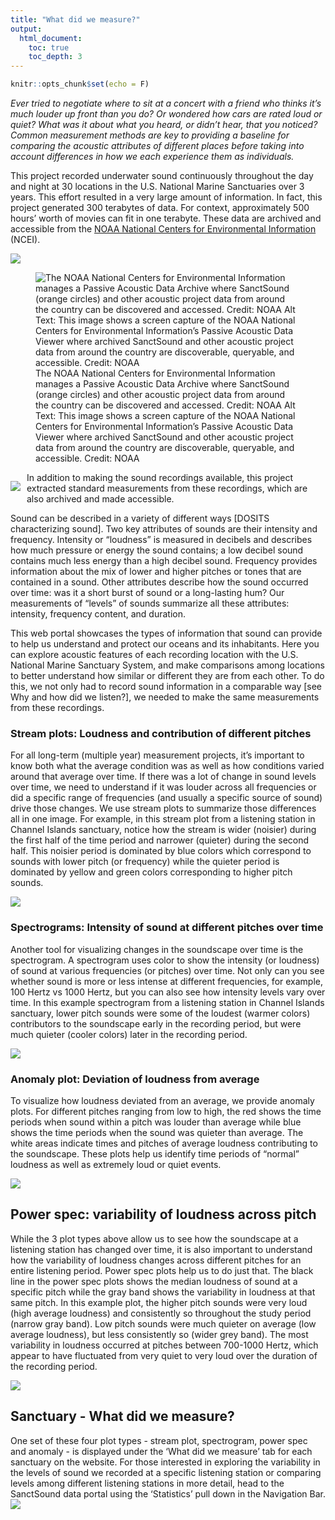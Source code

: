 ```yaml
---
title: "What did we measure?"
output:
  html_document:
    toc: true
    toc_depth: 3
---
```


```r
knitr::opts_chunk$set(echo = F)
```

_Ever tried to negotiate where to sit at a concert with a friend who thinks it’s much louder up front than you do? Or wondered how cars are rated loud or quiet? What was it about what you heard, or didn’t hear, that you noticed? Common measurement methods are key to providing a baseline for comparing the acoustic attributes of different places before taking into account differences in how we each experience them as individuals._


<!--img src="./images/image4.png" alt="amplitude and frequency" style="float:left;width:50%;padding:10px"-->

This project recorded underwater sound continuously throughout the day and night at 30 locations in the U.S. National Marine Sanctuaries over 3 years. This effort resulted in a very large amount of information. In fact, this project generated 300 terabytes of data. For context, approximately 500 hours’ worth of movies can fit in one terabyte. These data are archived and accessible from the [NOAA National Centers for Environmental Information](https://maps.ngdc.noaa.gov/viewers/passive_acoustic/) (NCEI).

![](./images/ncei_map1.png)

![The NOAA National Centers for Environmental Information manages a Passive Acoustic Data Archive where SanctSound (orange circles) and other acoustic project data from around the country can be discovered and accessed. Credit: NOAA
Alt Text: This image shows a screen capture of the NOAA National Centers for Environmental Information’s Passive Acoustic Data Viewer where archived SanctSound and other acoustic project data from around the country are discoverable, queryable, and accessible. Credit: NOAA](./images/ncei_map2.png)

<div style= "float:left; padding-right: 10px">
![](./images/how-measure_intensity-frequency.png)
</div>

In addition to making the sound recordings available, this project extracted standard measurements from these recordings, which are also archived and made accessible. 

Sound can be described in a variety of different ways [DOSITS characterizing sound]. Two key attributes of sounds are their intensity and frequency.  Intensity or “loudness” is measured in decibels and describes how much pressure or energy the sound contains; a low decibel sound contains much less energy than a high decibel sound. Frequency provides information about the mix of lower and higher pitches or tones that are contained in a sound. Other attributes describe how the sound occurred over time: was it a short burst of sound or a long-lasting hum? Our measurements of “levels” of sounds summarize all these attributes: intensity, frequency content, and duration. 


This web portal showcases the types of information that sound can provide to help us understand and protect our oceans and its inhabitants. Here you can explore acoustic features of each recording location with the U.S. National Marine Sanctuary System, and make comparisons among locations to better understand how similar or different they are from each other. To do this, we not only had to record sound information in a comparable way [see Why and how did we listen?], we needed to make the same measurements from these recordings.

### Stream plots: Loudness and contribution of different pitches

For all long-term (multiple year) measurement projects, it’s important to know both what the average condition was as well as how conditions varied around that average over time. If there was a lot of change in sound levels over time, we need to understand if it was louder across all frequencies or did a specific range of frequencies (and usually a specific source of sound) drive those changes. We use stream plots to summarize those differences all in one image. For example, in this stream plot from a listening station in Channel Islands sanctuary, notice how the stream is wider (noisier) during the first half of the time period and narrower (quieter) during the second half. This noisier period is dominated by blue colors which correspond to sounds with lower pitch (or frequency) while the quieter period is dominated by yellow and green colors corresponding to higher pitch sounds.

![](./images/CI05_01_steamplot_mockup_tutorial.png)

### Spectrograms: Intensity of sound at different pitches over time

Another tool for visualizing changes in the soundscape over time is the spectrogram. A spectrogram uses color to show the intensity (or loudness) of sound at various frequencies (or pitches) over time. Not only can you see whether sound is more or less intense at different frequencies, for example, 100 Hertz vs 1000 Hertz, but you can also see how intensity levels vary over time. In this example spectrogram from a listening station in Channel Islands sanctuary, lower pitch sounds were some of the loudest (warmer colors) contributors to the soundscape early in the recording period, but were much quieter (cooler colors) later in the recording period.

![](./images/CI05_01_spectrogram_mockup_tutorial.png)

### Anomaly plot: Deviation of loudness from average

To visualize how loudness deviated from an average, we provide anomaly plots. For different pitches ranging from low to high, the red shows the time periods when sound within a pitch was louder than average while blue shows the time periods when the sound was quieter than average. The white areas indicate times and pitches of average loudness contributing to the soundscape. These plots help us identify time periods of “normal” loudness as well as extremely loud or quiet events.

![](./images/CI05_01_anomaly_mockup_tutorial.png)

## Power spec: variability of loudness across pitch

While the 3 plot types above allow us to see how the soundscape at a listening station has changed over time, it is also important to understand how the variability of loudness changes across different pitches for an entire listening period. Power spec plots help us to do just that. The black line in the power spec plots shows the median loudness of sound at a specific pitch while the gray band shows the variability in loudness at that same pitch. In this example plot, the higher pitch sounds were very loud (high average loudness) and consistently so throughout the study period (narrow gray band). Low pitch sounds were much quieter on average (low average loudness), but less consistently so (wider grey band). The most variability in loudness occurred at pitches between 700-1000 Hertz, which appear to have fluctuated from very quiet to very loud over the duration of the recording period.

![](./images/CI02_01_power_spec_mockup_tutorial.png)

## Sanctuary - What did we measure?

One set of these four plot types - stream plot, spectrogram, power spec and anomaly - is displayed under the ‘What did we measure’ tab for each sanctuary on the website. For those interested in exploring the variability in the levels of sound we recorded at a specific listening station or comparing levels among different listening stations in more detail, head to the SanctSound data portal using the ‘Statistics’ pull down in the Navigation Bar. 
![](./images/q_what-measure_cinms.png)
